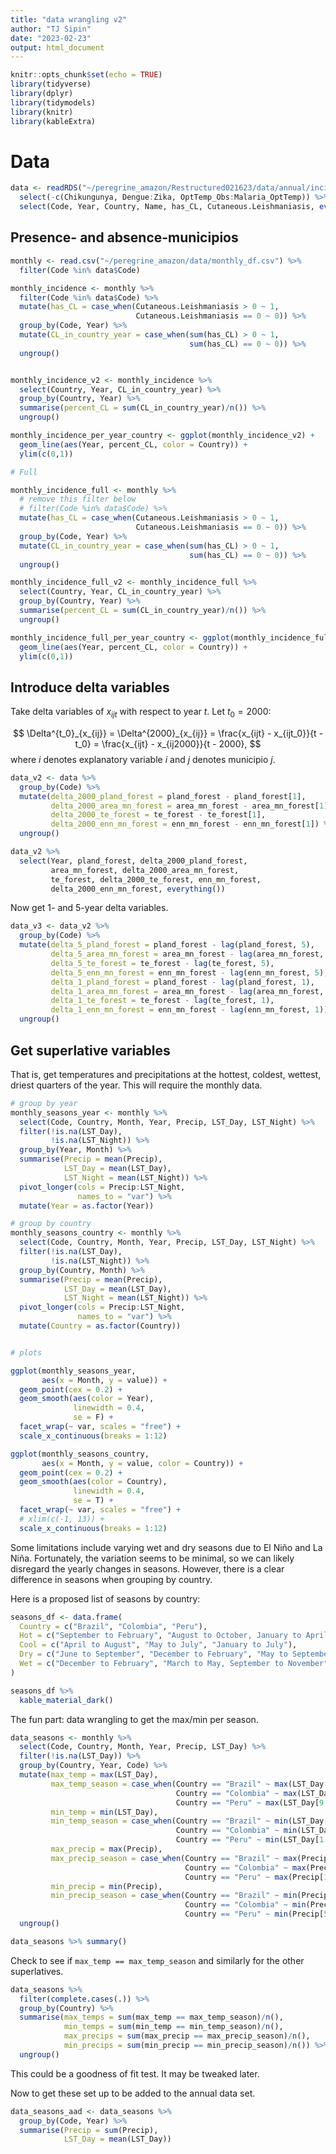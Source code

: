 ```yaml
---
title: "data wrangling v2"
author: "TJ Sipin"
date: "2023-02-23"
output: html_document
---
```


```r
knitr::opts_chunk$set(echo = TRUE)
library(tidyverse)
library(dplyr)
library(tidymodels)
library(knitr)
library(kableExtra)
```

# Data

```r
data <- readRDS("~/peregrine_amazon/Restructured021623/data/annual/incidence") %>% 
  select(-c(Chikungunya, Dengue:Zika, OptTemp_Obs:Malaria_OptTemp)) %>% 
  select(Code, Year, Country, Name, has_CL, Cutaneous.Leishmaniasis, everything())
```

## Presence- and absence-municipios

```r
monthly <- read.csv("~/peregrine_amazon/data/monthly_df.csv") %>% 
  filter(Code %in% data$Code)

monthly_incidence <- monthly %>% 
  filter(Code %in% data$Code) %>%
  mutate(has_CL = case_when(Cutaneous.Leishmaniasis > 0 ~ 1,
                            Cutaneous.Leishmaniasis == 0 ~ 0)) %>% 
  group_by(Code, Year) %>% 
  mutate(CL_in_country_year = case_when(sum(has_CL) > 0 ~ 1,
                                        sum(has_CL) == 0 ~ 0)) %>% 
  ungroup()


monthly_incidence_v2 <- monthly_incidence %>% 
  select(Country, Year, CL_in_country_year) %>% 
  group_by(Country, Year) %>% 
  summarise(percent_CL = sum(CL_in_country_year)/n()) %>% 
  ungroup()

monthly_incidence_per_year_country <- ggplot(monthly_incidence_v2) + 
  geom_line(aes(Year, percent_CL, color = Country)) + 
  ylim(c(0,1))

# Full

monthly_incidence_full <- monthly %>% 
  # remove this filter below
  # filter(Code %in% data$Code) %>% 
  mutate(has_CL = case_when(Cutaneous.Leishmaniasis > 0 ~ 1,
                            Cutaneous.Leishmaniasis == 0 ~ 0)) %>% 
  group_by(Code, Year) %>% 
  mutate(CL_in_country_year = case_when(sum(has_CL) > 0 ~ 1,
                                        sum(has_CL) == 0 ~ 0)) %>% 
  ungroup()

monthly_incidence_full_v2 <- monthly_incidence_full %>% 
  select(Country, Year, CL_in_country_year) %>% 
  group_by(Country, Year) %>% 
  summarise(percent_CL = sum(CL_in_country_year)/n()) %>% 
  ungroup()

monthly_incidence_full_per_year_country <- ggplot(monthly_incidence_full_v2) +
  geom_line(aes(Year, percent_CL, color = Country)) + 
  ylim(c(0,1))
```

## Introduce delta variables

Take delta variables of $x_{ijt}$ with respect to year $t$. Let $t_0 = 2000$:

$$
\Delta^{t_0}_{x_{ij}} = \Delta^{2000}_{x_{ij}} = \frac{x_{ijt} - x_{ijt_0}}{t - t_0} = \frac{x_{ijt} - x_{ij2000}}{t - 2000},
$$ where $i$ denotes explanatory variable $i$ and $j$ denotes municipio $j$.

```r
data_v2 <- data %>% 
  group_by(Code) %>% 
  mutate(delta_2000_pland_forest = pland_forest - pland_forest[1],
         delta_2000_area_mn_forest = area_mn_forest - area_mn_forest[1],
         delta_2000_te_forest = te_forest - te_forest[1],
         delta_2000_enn_mn_forest = enn_mn_forest - enn_mn_forest[1]) %>% 
  ungroup()

data_v2 %>% 
  select(Year, pland_forest, delta_2000_pland_forest, 
         area_mn_forest, delta_2000_area_mn_forest, 
         te_forest, delta_2000_te_forest, enn_mn_forest, 
         delta_2000_enn_mn_forest, everything())
```

Now get 1- and 5-year delta variables.

```r
data_v3 <- data_v2 %>% 
  group_by(Code) %>% 
  mutate(delta_5_pland_forest = pland_forest - lag(pland_forest, 5),
         delta_5_area_mn_forest = area_mn_forest - lag(area_mn_forest, 5),
         delta_5_te_forest = te_forest - lag(te_forest, 5),
         delta_5_enn_mn_forest = enn_mn_forest - lag(enn_mn_forest, 5),
         delta_1_pland_forest = pland_forest - lag(pland_forest, 1),
         delta_1_area_mn_forest = area_mn_forest - lag(area_mn_forest, 1),
         delta_1_te_forest = te_forest - lag(te_forest, 1),
         delta_1_enn_mn_forest = enn_mn_forest - lag(enn_mn_forest, 1)) %>% 
  ungroup()
```

## Get superlative variables

That is, get temperatures and precipitations at the hottest, coldest, wettest, driest quarters of the year. This will require the monthly data.

```r
# group by year
monthly_seasons_year <- monthly %>% 
  select(Code, Country, Month, Year, Precip, LST_Day, LST_Night) %>% 
  filter(!is.na(LST_Day),
         !is.na(LST_Night)) %>% 
  group_by(Year, Month) %>% 
  summarise(Precip = mean(Precip),
            LST_Day = mean(LST_Day),
            LST_Night = mean(LST_Night)) %>% 
  pivot_longer(cols = Precip:LST_Night,
               names_to = "var") %>% 
  mutate(Year = as.factor(Year))

# group by country
monthly_seasons_country <- monthly %>% 
  select(Code, Country, Month, Year, Precip, LST_Day, LST_Night) %>% 
  filter(!is.na(LST_Day),
         !is.na(LST_Night)) %>% 
  group_by(Country, Month) %>% 
  summarise(Precip = mean(Precip),
            LST_Day = mean(LST_Day),
            LST_Night = mean(LST_Night)) %>% 
  pivot_longer(cols = Precip:LST_Night,
               names_to = "var") %>% 
  mutate(Country = as.factor(Country))


# plots

ggplot(monthly_seasons_year, 
       aes(x = Month, y = value)) + 
  geom_point(cex = 0.2) +
  geom_smooth(aes(color = Year),
              linewidth = 0.4,
              se = F) +
  facet_wrap(~ var, scales = "free") + 
  scale_x_continuous(breaks = 1:12)

ggplot(monthly_seasons_country, 
       aes(x = Month, y = value, color = Country)) + 
  geom_point(cex = 0.2) +
  geom_smooth(aes(color = Country),
              linewidth = 0.4,
              se = T) +
  facet_wrap(~ var, scales = "free") + 
  # xlim(c(-1, 13)) + 
  scale_x_continuous(breaks = 1:12)

```

Some limitations include varying wet and dry seasons due to El Niño and La Niña. Fortunately, the variation seems to be minimal, so we can likely disregard the yearly changes in seasons. However, there is a clear difference in seasons when grouping by country.

Here is a proposed list of seasons by country:

```r
seasons_df <- data.frame(
  Country = c("Brazil", "Colombia", "Peru"),
  Hot = c("September to February", "August to October, January to April", "September to November"),
  Cool = c("April to August", "May to July", "January to July"),
  Dry = c("June to September", "December to February", "May to September"),
  Wet = c("December to February", "March to May, September to November", "December to February")
) 

seasons_df %>% 
  kable_material_dark()
```

The fun part: data wrangling to get the max/min per season.

```r
data_seasons <- monthly %>% 
  select(Code, Country, Month, Year, Precip, LST_Day) %>% 
  filter(!is.na(LST_Day)) %>% 
  group_by(Country, Year, Code) %>% 
  mutate(max_temp = max(LST_Day),
         max_temp_season = case_when(Country == "Brazil" ~ max(LST_Day[1:2], LST_Day[9:12]),
                                     Country == "Colombia" ~ max(LST_Day[1:4], LST_Day[8:11]),
                                     Country == "Peru" ~ max(LST_Day[9:11])),
         min_temp = min(LST_Day),
         min_temp_season = case_when(Country == "Brazil" ~ min(LST_Day[4:8]),
                                     Country == "Colombia" ~ min(LST_Day[5:7]),
                                     Country == "Peru" ~ min(LST_Day[1:7])),
         max_precip = max(Precip),
         max_precip_season = case_when(Country == "Brazil" ~ max(Precip[1:2], Precip[12]),
                                       Country == "Colombia" ~ max(Precip[3:5], Precip[9:11]),
                                       Country == "Peru" ~ max(Precip[1:2], Precip[12])),
         min_precip = min(Precip),
         min_precip_season = case_when(Country == "Brazil" ~ min(Precip[6:9]),
                                       Country == "Colombia" ~ min(Precip[1:2], Precip[12]),
                                       Country == "Peru" ~ min(Precip[5:9]))) %>% 
  ungroup() 

data_seasons %>% summary()
```

Check to see if `max_temp == max_temp_season` and similarly for the other superlatives.

```r
data_seasons %>% 
  filter(complete.cases(.)) %>%
  group_by(Country) %>% 
  summarise(max_temps = sum(max_temp == max_temp_season)/n(),
            min_temps = sum(min_temp == min_temp_season)/n(),
            max_precips = sum(max_precip == max_precip_season)/n(),
            min_precips = sum(min_precip == min_precip_season)/n()) %>% 
  ungroup()
```

This could be a goodness of fit test. It may be tweaked later.

Now to get these set up to be added to the annual data set.

```r
data_seasons_aad <- data_seasons %>% 
  group_by(Code, Year) %>% 
  summarise(Precip = sum(Precip),
            LST_Day = mean(LST_Day))
```

